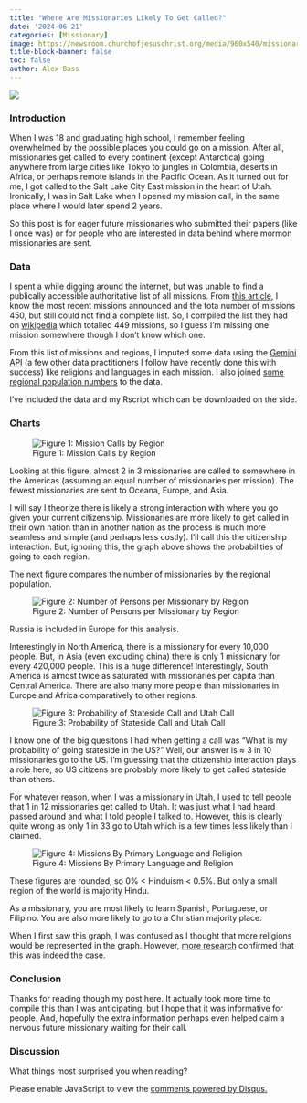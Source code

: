 ```yaml
---
title: "Where Are Missionaries Likely To Get Called?"
date: '2024-06-21'
categories: [Missionary]
image: https://newsroom.churchofjesuschrist.org/media/960x540/missionary-letter-edit.jpg
title-block-banner: false
toc: false
author: Alex Bass
---
```

![](https://newsroom.churchofjesuschrist.org/media/960x540/missionary-letter-edit.jpg
){fig-align="center"}

### Introduction

When I was 18 and graduating high school, I remember feeling overwhelmed by the possible places you could go on a mission. After all, missionaries get called to every continent (except Antarctica) going anywhere from large cities like Tokyo to jungles in Colombia, deserts in Africa, or perhaps remote islands in the Pacific Ocean. As it turned out for me, I got called to the Salt Lake City East mission in the heart of Utah. Ironically, I was in Salt Lake when I opened my mission call, in the same place where I would later spend 2 years.

So this post is for eager future missionaries who submitted their papers (like I once was) or for people who are interested in data behind where mormon missionaries are sent.

### Data
I spent a while digging around the internet, but was unable to find a publically accessible authoritative list of all missions. From [this article](https://newsroom.churchofjesuschrist.org/article/36-new-missions-church-of-jesus-christ), I know the most recent missions announced and the tota number of missions 450, but still could not find a complete list. So, I compiled the list they had on [wikipedia](https://en.wikipedia.org/wiki/List_of_missions_of_the_Church_of_Jesus_Christ_of_Latter-day_Saints) which totalled 449 missions, so I guess I'm missing one mission somewhere though I don't know which one.

From this list of missions and regions, I imputed some data using the [Gemini API](https://ai.google.dev) (a few other data practitioners I follow have recently done this with success) like religions and languages in each mission. I also joined [some regional population numbers](https://en.wikipedia.org/wiki/List_of_continents_and_continental_subregions_by_population) to the data.

I've included the data and my Rscript which can be downloaded on the side.

### Charts

![Figure 1: Mission Calls by Region](mission_1.png)

Looking at this figure, almost 2 in 3 missionaries are called to somewhere in the Americas (assuming an equal number of missionaries per mission). The fewest missionaries are sent to Oceana, Europe, and Asia.

I will say I theorize there is likely a strong interaction with where you go given your current citizenship. Missionaries are more likely to get called in their own nation than in another nation as the process is much more seamless and simple (and perhaps less costly). I'll call this the citizenship interaction. But, ignoring this, the graph above shows the probabilities of going to each region.

The next figure compares the number of missionaries by the regional population.

![Figure 2: Number of Persons per Missionary by Region](mission_4.png)

:::{.callout-note}
Russia is included in Europe for this analysis.
:::

Interestingly in North America, there is a missionary for every 10,000 people. But, in Asia (even excluding china) there is only 1 missionary for every 420,000 people. This is a huge difference! Interestingly, South America is almost twice as saturated with missionaries per capita than Central America. There are also many more people than missionaries in Europe and Africa comparatively to other regions.

![Figure 3: Probability of Stateside Call and Utah Call](mission_2.png)

I know one of the big quesitons I had when getting a call was "What is my probability of going stateside in the US?" Well, our answer is ≈ 3 in 10 missionaries go to the US. I'm guessing that the citizenship interaction plays a role here, so US citizens are probably more likely to get called stateside than others.

For whatever reason, when I was a missionary in Utah, I used to tell people that 1 in 12 missionaries get called to Utah. It was just what I had heard passed around and what I told people I talked to. However, this is clearly quite wrong as only 1 in 33 go to Utah which is a few times less likely than I claimed.

![Figure 4: Missions By Primary Language and Religion](mission_3.png)

:::{.callout-note}
These figures are rounded, so 0% < Hinduism < 0.5%. But only a small region of the world is majority Hindu.
:::

As a missionary, you are most likely to learn Spanish, Portuguese, or Filipino. You are also more likely to go to a Christian majority place.

When I first saw this graph, I was confused as I thought that more religions would be represented in the graph. However, [more research](https://en.wikipedia.org/wiki/Major_religious_groups) confirmed that this was indeed the case.

### Conclusion

Thanks for reading though my post here. It actually took more time to compile this than I was anticipating, but I hope that it was informative for people. And, hopefully the extra information perhaps even helped calm a nervous future missionary waiting for their call.

### Discussion

What things most surprised you when reading?

<div id="disqus_thread"></div>
<script>
    /**
    *  RECOMMENDED CONFIGURATION VARIABLES: EDIT AND UNCOMMENT THE SECTION BELOW TO INSERT DYNAMIC VALUES FROM YOUR PLATFORM OR CMS.
    *  LEARN WHY DEFINING THESE VARIABLES IS IMPORTANT: https://disqus.com/admin/universalcode/#configuration-variables    */
    var disqus_config = function () {
    this.page.url = "https://mormonmetrics.com/posts/marital_status/";  // Replace PAGE_URL with your page's canonical URL variable
    this.page.identifier = "marital_status"; // Replace PAGE_IDENTIFIER with your page's unique identifier variable
    };

    (function() { // DON'T EDIT BELOW THIS LINE
    var d = document, s = d.createElement('script');
    s.src = 'https://www-mormonmetrics-com.disqus.com/embed.js';
    s.setAttribute('data-timestamp', +new Date());
    (d.head || d.body).appendChild(s);
    })();
</script>
<noscript>Please enable JavaScript to view the <a href="https://disqus.com/?ref_noscript">comments powered by Disqus.</a></noscript>
